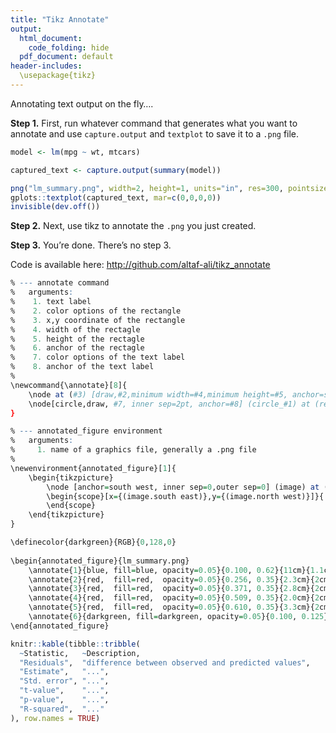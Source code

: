 ```yaml
---
title: "Tikz Annotate"
output:
  html_document: 
    code_folding: hide
  pdf_document: default
header-includes: 
  \usepackage{tikz}
---
```


Annotating text output on the fly....

**Step 1.** First, run whatever command that generates what you want to annotate and use `capture.output` and `textplot` to save it to a `.png` file.

```r
model <- lm(mpg ~ wt, mtcars)

captured_text <- capture.output(summary(model))

png("lm_summary.png", width=2, height=1, units="in", res=300, pointsize=2)
gplots::textplot(captured_text, mar=c(0,0,0,0))
invisible(dev.off())
```

**Step 2.** Next, use tikz to annotate the `.png` you just created.

**Step 3.** You're done. There's no step 3.

Code is available here: <a href="http://github.com/altaf-ali/tikz_annotate" target="_blank">http://github.com/altaf-ali/tikz_annotate</a>

```r
% --- annotate command
%   arguments:
%    1. text label
%    2. color options of the rectangle
%    3. x,y coordinate of the rectangle
%    4. width of the rectagle
%    5. height of the rectagle
%    6. anchor of the rectagle
%    7. color options of the text label
%    8. anchor of the text label
%
\newcommand{\annotate}[8]{
	\node at (#3) [draw,#2,minimum width=#4,minimum height=#5, anchor=south west, draw opacity=1] (rect_#1) {};
	\node[circle,draw, #7, inner sep=2pt, anchor=#8] (circle_#1) at (rect_#1.#6) {\LARGE \textbf{#1}};
}

% --- annotated_figure environment 
%   arguments: 
%     1. name of a graphics file, generally a .png file 
%
\newenvironment{annotated_figure}[1]{
	\begin{tikzpicture}
		\node [anchor=south west, inner sep=0,outer sep=0] (image) at (0,0) {\includegraphics{#1}};
		\begin{scope}[x={(image.south east)},y={(image.north west)}]}{
		\end{scope}
	\end{tikzpicture}
}

\definecolor{darkgreen}{RGB}{0,128,0}
		  
\begin{annotated_figure}{lm_summary.png}
	\annotate{1}{blue, fill=blue, opacity=0.05}{0.100, 0.62}{11cm}{1.1cm}{west}{blue}{east}
	\annotate{2}{red,  fill=red,  opacity=0.05}{0.256, 0.35}{2.3cm}{2cm}{north}{red}{south}
	\annotate{3}{red,  fill=red,  opacity=0.05}{0.371, 0.35}{2.8cm}{2cm}{north}{red}{south}
	\annotate{4}{red,  fill=red,  opacity=0.05}{0.509, 0.35}{2.0cm}{2cm}{north}{red}{south}
	\annotate{5}{red,  fill=red,  opacity=0.05}{0.610, 0.35}{3.3cm}{2cm}{north}{red}{south}
	\annotate{6}{darkgreen, fill=darkgreen, opacity=0.05}{0.100, 0.125}{17cm}{0.5cm}{west}{darkgreen}{east}
\end{annotated_figure}
```

```r
knitr::kable(tibble::tribble(
  ~Statistic,   ~Description,
  "Residuals",  "difference between observed and predicted values",
  "Estimate",   "...",
  "Std. error", "...",
  "t-value",    "...",
  "p-value",    "...",
  "R-squared",  "..."
), row.names = TRUE)
```
